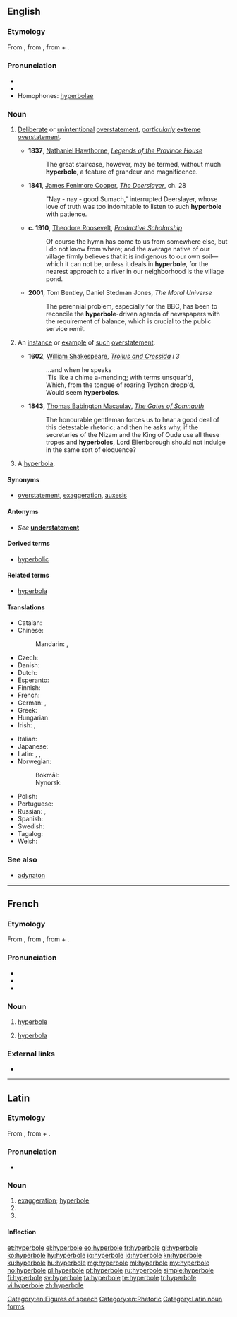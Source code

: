 ==English==
{{was wotd|2006|May|5}}
{{wikipedia}}

===Etymology===
From {{etyl|la|en}} {{term|hyperbolē|lang=la}}, from {{etyl|grc|en}} {{term|ὑπερβολή||excess, exaggeration|lang=grc}}, from {{term|ὑπέρ||above|lang=grc}} + {{term|βάλλω||I throw|lang=grc}}.

===Pronunciation===
* {{IPA|/haɪˈpɝːbəli/|lang=en}}
* {{audio|en-us-hyperbole.ogg|Audio (US)|lang=en}}
* Homophones: [[hyperbolae]]

===Noun===
{{en-noun}}

# {{context|uncountable|rhetoric|literature|lang=en}} [[deliberate|Deliberate]] or [[unintentional]] [[overstatement]], ''[[particularly]]'' [[extreme]] [[overstatement]].
#* '''1837''', [[w:Nathaniel Hawthorne|Nathaniel Hawthorne]], ''[[s:Legends of the Province House|Legends of the Province House]]''
#*: The great staircase, however, may be termed, without much '''hyperbole''', a feature of grandeur and magnificence.
#* '''1841''', [[w:James Fenimore Cooper|James Fenimore Cooper]], ''[[s:The Deerslayer|The Deerslayer]]'', ch. 28
#*: "Nay - nay - good Sumach," interrupted Deerslayer, whose love of truth was too indomitable to listen to such '''hyperbole''' with patience.
#* '''c. 1910''', [[w:Theodore Roosevelt|Theodore Roosevelt]], ''[[s:Productive Scholarship|Productive Scholarship]]''
#*: Of course the hymn has come to us from somewhere else, but I do not know from where; and the average native of our village firmly believes that it is indigenous to our own soil—which it can not be, unless it deals in '''hyperbole''', for the nearest approach to a river in our neighborhood is the village pond.
#* '''2001''', Tom Bentley, Daniel Stedman Jones, ''The Moral Universe''
#*: The perennial problem, especially for the BBC, has been to reconcile the '''hyperbole'''-driven agenda of newspapers with the requirement of balance, which is crucial to the public service remit.
# {{context|countable|lang=en}} An [[instance]] or [[example]] of [[such]] [[overstatement]].
#* '''1602''', [[w:William Shakespeare|William Shakespeare]], ''[[s:Troilus and Cressida|Troilus and Cressida]] i 3''
#*: ...and when he speaks<br/>'Tis like a chime a-mending; with terms unsquar'd,<br/>Which, from the tongue of roaring Typhon dropp'd,<br/>Would seem '''hyperboles'''.
#* '''1843''', [[w:Thomas Babington Macaulay|Thomas Babington Macaulay]], ''[[s:The Gates of Somnauth|The Gates of Somnauth]]''
#*: The honourable gentleman forces us to hear a good deal of this detestable rhetoric; and then he asks why, if the secretaries of the Nizam and the King of Oude use all these tropes and '''hyperboles''', Lord Ellenborough should not indulge in the same sort of eloquence?
# {{context|countable|obsolete|lang=en}} A [[hyperbola]].

====Synonyms====
* {{sense|rhetoric}} [[overstatement]], [[exaggeration]], [[auxesis]]

====Antonyms====
* {{sense|rhetoric}} ''See'' '''[[understatement]]'''

====Derived terms====
* [[hyperbolic]]

====Related terms====
* [[hyperbola]]

====Translations====
{{trans-top|rhetorical device}}
* Catalan: {{t+|ca|hipèrbole|f}}
* Chinese:
*: Mandarin: {{t|cmn|誇張法|sc=Hani}}, {{t|cmn|夸张法|tr=kuāzhāngfǎ|sc=Hani}}
* Czech: {{t|cs|nadsázka|f}}
* Danish: {{t|da|hyperbel|c}}
* Dutch: {{t+|nl|hyperbool}}
* Esperanto: {{t|eo|hiperbolo}}
* Finnish: {{t+|fi|hyperbola}}
* French: {{t+|fr|hyperbole|f}}
* German: {{t+|de|Hyperbel|f}}, {{t|de|Übertreibung|f}}
* Greek: {{t+|el|υπερβολή|f}}
* Hungarian: {{t+|hu|hiperbola}}
* Irish: {{t|ga|urtheilgean|m}}, {{t|ga|hipearbóil|f}}
{{trans-mid}}
* Italian: {{t+|it|iperbole|f}}
* Japanese: {{t+|ja|誇張|tr=Kochō|sc=Jpan}}
* Latin: {{t|la|hyperbole|f}}, {{t|la|nimietas}}, {{t|la|superlatio}}
* Norwegian:
*: Bokmål: {{t|nb|hyperbol|m}}
*: Nynorsk: {{t|nn|hyperbol|m}}
* Polish: {{t+|pl|hiperbola|f}}
* Portuguese: {{t+|pt|hipérbole|f}}
* Russian: {{t+|ru|гипе́рбола|f}}, {{t+|ru|преувеличе́ние|n}}
* Spanish: {{t+|es|hipérbole|f}}
* Swedish: {{t+|sv|hyperbol|c}}
* Tagalog: {{t|tl|sawig}}
* Welsh: {{t|cy|gormodiaith|f}}
{{trans-bottom}}

===See also===
* [[adynaton]]

[[Category:en:Figures of speech]]
[[Category:en:Rhetoric]]

----

==French==

===Etymology===
From {{etyl|la|fr}} {{term|hyperbole|lang=la}}, from {{etyl|grc|fr}} {{term|ὑπερβολή||excess, exaggeration|lang=grc}}, from {{term|ὑπέ||above|lang=grc}} + {{term|βάλλω||I throw|lang=grc}}.

===Pronunciation===
* {{IPA|/i.pɛʁ.bɔl/|lang=fr}}
* {{homophones|hyperboles|lang=fr}}
* {{hyphenation|hy|per|bole|lang=fr}}

===Noun===
{{fr-noun|f}}

# {{context|rhetoric|lang=fr}} [[hyperbole#English|hyperbole]]
# {{context|geometry|lang=fr}} [[hyperbola]]

===External links===
* {{R:TLFi}}

----

==Latin==

===Etymology===
From {{etyl|grc|la}} {{term|ὑπερβολή||excess, exaggeration|lang=grc}}, from {{term|ὑπέ||above|lang=grc}} + {{term|βάλλω||I throw|lang=grc}}.

===Pronunciation===
* {{IPA|/hʏˈpɛːrbɔleː/|lang=la}}

===Noun===
{{la-noun|hyperbolē||hyperbolēs|f|first}}

# [[exaggeration]]; [[#English|hyperbole]]
# {{inflection of|hyperbolē||abl|s|lang=la}}
# {{inflection of|hyperbolē||voc|s|lang=la}}

====Inflection====
{{la-decl-1st-Greek|hyperbol}}

[[Category:Latin noun forms]]

[[et:hyperbole]]
[[el:hyperbole]]
[[eo:hyperbole]]
[[fr:hyperbole]]
[[gl:hyperbole]]
[[ko:hyperbole]]
[[hy:hyperbole]]
[[io:hyperbole]]
[[id:hyperbole]]
[[kn:hyperbole]]
[[ku:hyperbole]]
[[hu:hyperbole]]
[[mg:hyperbole]]
[[ml:hyperbole]]
[[my:hyperbole]]
[[no:hyperbole]]
[[pl:hyperbole]]
[[pt:hyperbole]]
[[ru:hyperbole]]
[[simple:hyperbole]]
[[fi:hyperbole]]
[[sv:hyperbole]]
[[ta:hyperbole]]
[[te:hyperbole]]
[[tr:hyperbole]]
[[vi:hyperbole]]
[[zh:hyperbole]]